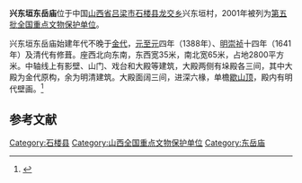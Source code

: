 {{coord|37|02|53|N|110|56|56|E|display=title|scale:10000}}
{{文物保护单位
| 级别 = 全国
| 名称 = 兴东垣东岳庙
| 图片 = 
| 所在 = [[山西省|山西省]][[石楼县|石楼县]]
| 分类 = 古建筑
| 时代 = [[金朝|金]]至[[清朝|清]]
| 编号 = [[第五批全国重点文物保护单位|第五批]]第241项
| 登录 = 2001年6月25日
}}
'''兴东垣东岳庙'''位于中国[[山西省|山西省]][[吕梁市|吕梁市]][[石楼县|石楼县]][[龙交乡|龙交乡]]兴东垣村，2001年被列为[[第五批全国重点文物保护单位|第五批全国重点文物保护单位]]。

兴东垣东岳庙始建年代不晚于[[金代|金代]]，[[元朝|元]][[至元|至元]]四年（1388年）、[[明朝|明]][[崇祯|崇祯]]十四年（1641年）及清代有修葺。座西北向东南，东西宽35米，南北宽65米，占地2800平方米。中轴线上有影壁、山门、戏台和大殿等建筑，大殿两侧有垛殿各三间，其中大殿为金代原构，余为明清建筑。大殿面阔三间，进深六椽，单檐[[歇山顶|歇山顶]]，殿内有明代壁画。<ref>{{Cite book |title=全国重点文物保护单位·第一至第五批·第Ⅰ卷 |publisher=文物出版社 |year=2004 |isbn=7-5010-1525-2 |pages= }}</ref>

==参考文献==
{{reflist}}

{{山西全国重点文物保护单位}}
{{中国木构建筑 (唐-宋)}}

{{DEFAULTSORT:Xing}}
[[Category:石楼县|Category:石楼县]]
[[Category:山西全国重点文物保护单位|Category:山西全国重点文物保护单位]]
[[Category:东岳庙|Category:东岳庙]]